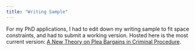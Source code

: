 ```yaml
---
title: "Writing Sample"
---
```


For my PhD applications, I had to edit down my writing sample to fit space constraints, and had to submit a working version. Hosted here is the most current version: [A New Theory on Plea Bargains in Criminal Procedure](/plea_bargains_current.pdf).



